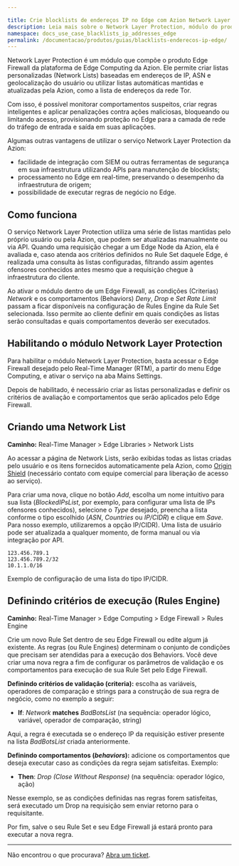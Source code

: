 ```yaml
---

title: Crie blocklists de endereços IP no Edge com Azion Network Layer Protection
description: Leia mais sobre o Network Layer Protection, módulo do produto Edge Firewall. Fique por dentro de como ele funciona e qual a sua atuação na melhoria de sua empresa.
namespace: docs_use_case_blacklists_ip_addresses_edge
permalink: /documentacao/produtos/guias/blacklists-enderecos-ip-edge/
---
```


Network Layer Protection é um módulo que compõe o produto Edge Firewall da plataforma de Edge Computing da Azion. Ele permite criar listas personalizadas (Network Lists) baseadas em endereços de IP, ASN e geolocalização do usuário ou utilizar listas automáticas mantidas e atualizadas pela Azion, como a lista de endereços da rede Tor.

Com isso, é possível monitorar comportamentos suspeitos, criar regras inteligentes e aplicar penalizações contra ações maliciosas, bloqueando ou limitando acesso, provisionando proteção no Edge para a camada de rede do tráfego de entrada e saída em suas aplicações.

Algumas outras vantagens de utilizar o serviço Network Layer Protection da Azion:

* facilidade de integração com SIEM ou outras ferramentas de segurança em sua infraestrutura utilizando APIs para manutenção de blocklists;
* processamento no Edge em real-time, preservando o desempenho da infraestrutura de origem;
* possibilidade de executar regras de negócio no Edge.

## Como funciona

O serviço Network Layer Protection utiliza uma série de listas mantidas pelo próprio usuário ou pela Azion, que podem ser atualizadas manualmente ou via API. Quando uma requisição chegar a um Edge Node da Azion, ela é avaliada e, caso atenda aos critérios definidos no Rule Set daquele Edge, é realizada uma consulta às listas configuradas, filtrando assim agentes ofensores conhecidos antes mesmo que a requisição chegue à infraestrutura do cliente.

Ao ativar o módulo dentro de um Edge Firewall, as condições (Criterias) _Network_ e os comportamentos (Behaviors) _Deny_, _Drop_ e _Set Rate Limit_ passam a ficar disponíveis na configuração de Rules Engine da Rule Set selecionada. Isso permite ao cliente definir em quais condições as listas serão consultadas e quais comportamentos deverão ser executados.

## Habilitando o módulo Network Layer Protection

Para habilitar o módulo Network Layer Protection, basta acessar o Edge Firewall desejado pelo Real-Time Manager (RTM), a partir do menu Edge Computing, e ativar o serviço na aba Mains Settings.

Depois de habilitado, é necessário criar as listas personalizadas e definir os critérios de avaliação e comportamentos que serão aplicados pelo Edge Firewall.

## Criando uma Network List

**Caminho:** Real-Time Manager > Edge Libraries > Network Lists

Ao acessar a página de Network Lists, serão exibidas todas as listas criadas pelo usuário e os itens fornecidos automaticamente pela Azion, como [Origin Shield](https://www.azion.com/pt-br/documentacao/produtos/edge-firewall/network-layer-protection/#origin-shield) (necessário contato com equipe comercial para liberação de acesso ao serviço).

Para criar uma nova, clique no botão _Add_, escolha um nome intuitivo para sua lista (_BlockedIPsList_, por exemplo, para configurar uma lista de IPs ofensores conhecidos), selecione o _Type_ desejado, preencha a lista conforme o tipo escolhido (_ASN_, _Countries_ ou _IP/CIDR_) e clique em _Save_. Para nosso exemplo, utilizaremos a opção IP/CIDR). Uma lista de usuário pode ser atualizada a qualquer momento, de forma manual ou via integração por API.

    123.456.789.1
    123.456.789.2/32
    10.1.1.0/16

Exemplo de configuração de uma lista do tipo IP/CIDR.

## Definindo critérios de execução (Rules Engine)

**Caminho:** Real-Time Manager > Edge Computing > Edge Firewall > Rules Engine

Crie um novo Rule Set dentro de seu Edge Firewall ou edite algum já existente. As regras (ou Rule Engines) determinam o conjunto de condições que precisam ser atendidas para a execução dos Behaviors. Você deve criar uma nova regra a fim de configurar os parâmetros de validação e os comportamentos para execução de sua Rule Set pelo Edge Firewall.

**Definindo critérios de validação (criteria):** escolha as variáveis, operadores de comparação e strings para a construção de sua regra de negócio, como no exemplo a seguir:

* **If**: _Network_ **matches** _BadBotsList_
  (na sequência: operador lógico, variável, operador de comparação, string)

Aqui, a regra é executada se o endereço IP da requisição estiver presente na lista _BadBotsList_ criada anteriormente.

**Definindo comportamentos (_behaviors_):** adicione os comportamentos que deseja executar caso as condições da regra sejam satisfeitas. Exemplo:

* **Then**: _Drop (Close Without Response)_
  (na sequência: operador lógico, ação)

Nesse exemplo, se as condições definidas nas regras forem satisfeitas, será executado um Drop na requisição sem enviar retorno para o requisitante.

Por fim, salve o seu Rule Set e seu Edge Firewall já estará pronto para executar a nova regra.

***

Não encontrou o que procurava? [Abra um ticket](https://tickets.azion.com/pt-BR/support/login/).
